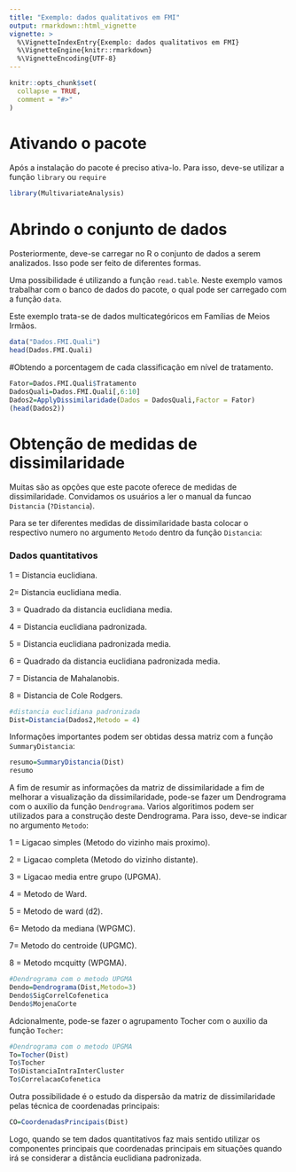 ---
title: "Exemplo: dados qualitativos em FMI"
output: rmarkdown::html_vignette
vignette: >
  %\VignetteIndexEntry{Exemplo: dados qualitativos em FMI}
  %\VignetteEngine{knitr::rmarkdown}
  %\VignetteEncoding{UTF-8}
---

```{r, include = FALSE}
knitr::opts_chunk$set(
  collapse = TRUE,
  comment = "#>"
)
```

# Ativando o pacote
Após a instalação do pacote é preciso ativa-lo. Para isso, deve-se utilizar a função `library` ou `require`

```{r}
library(MultivariateAnalysis)
```
# Abrindo o conjunto de dados
Posteriormente, deve-se carregar no R o conjunto de dados a serem analizados. Isso pode ser feito de diferentes formas.

Uma possibilidade é utilizando a função `read.table`. Neste exemplo vamos trabalhar com o banco de dados do pacote, o qual pode ser carregado com a função `data`.

Este exemplo trata-se de dados multicategóricos em Famílias de Meios Irmãos.
```{r}
data("Dados.FMI.Quali")
head(Dados.FMI.Quali)
```

#Obtendo a porcentagem de cada classificação em nível de tratamento.
```{r}
Fator=Dados.FMI.Quali$Tratamento
DadosQuali=Dados.FMI.Quali[,6:10]
Dados2=ApplyDissimilaridade(Dados = DadosQuali,Factor = Fator)
(head(Dados2))
```



# Obtenção de medidas de dissimilaridade
Muitas são as opções que este pacote oferece de medidas de dissimilaridade. Convidamos os usuários a ler o manual da funcao `Distancia` (`?Distancia`).

Para se ter diferentes medidas de dissimilaridade basta colocar o respectivo numero no argumento `Metodo` dentro da função `Distancia`:

### Dados quantitativos

1 = Distancia euclidiana.

2= Distancia euclidiana media.

3 = Quadrado da distancia euclidiana media.

4 = Distancia euclidiana padronizada.

5 = Distancia euclidiana padronizada media.

6 = Quadrado da distancia euclidiana padronizada media.

7 = Distancia de Mahalanobis.

8 = Distancia de Cole Rodgers.


```{r}
#distancia euclidiana padronizada
Dist=Distancia(Dados2,Metodo = 4)
```
Informações importantes podem ser obtidas dessa matriz com a função `SummaryDistancia`:
```{r}
resumo=SummaryDistancia(Dist)
resumo
```

A fim de resumir as informações da matriz de dissimilaridade a fim de melhorar a visualização da dissimilaridade, pode-se fazer um Dendrograma com o auxilio da função `Dendrograma`. Varios algoritimos podem ser utilizados para a construção deste Dendrograma. Para isso, deve-se indicar no argumento `Metodo`:

1 = Ligacao simples (Metodo do vizinho mais proximo).

2 = Ligacao completa (Metodo do vizinho distante).

3 = Ligacao media entre grupo (UPGMA).

4 = Metodo de Ward.

5 = Metodo de ward (d2).

6= Metodo da mediana (WPGMC).

7= Metodo do centroide (UPGMC).

8 = Metodo mcquitty (WPGMA).


```{r}
#Dendrograma com o metodo UPGMA
Dendo=Dendrograma(Dist,Metodo=3)
Dendo$SigCorrelCofenetica
Dendo$MojenaCorte
```
Adcionalmente, pode-se fazer o agrupamento Tocher com o auxilio da função `Tocher`:
```{r}
#Dendrograma com o metodo UPGMA
To=Tocher(Dist)
To$Tocher
To$DistanciaIntraInterCluster
To$CorrelacaoCofenetica
```

Outra possibilidade é o estudo da dispersão da matriz de dissimilaridade pelas técnica de coordenadas principais:
```{r}

CO=CoordenadasPrincipais(Dist)
```

Logo, quando se tem dados quantitativos faz mais sentido utilizar os componentes principais que coordenadas principais em situações quando irá se considerar a distância euclidiana padronizada.









